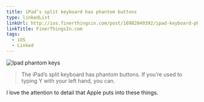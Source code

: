 ```yaml
---
title: iPad’s split keyboard has phantom buttons
type: linkedList
linkUrl: http://ios.finerthingsin.com/post/16982049392/ipad-keyboard-phantom-buttons
linkTitle: FinerThingsIn.com
tags:
  - iOS
  - Linked
---
```


![Ipad phantom keys](http://appleuserpro.com/assets/uploads/ipad-phantom-keys.jpg "ipad-phantom-keys.jpg")

> The iPad’s split keyboard has phantom buttons. If you’re used to typing Y with your left hand, you can.

I love the attention to detail that Apple puts into these things.
